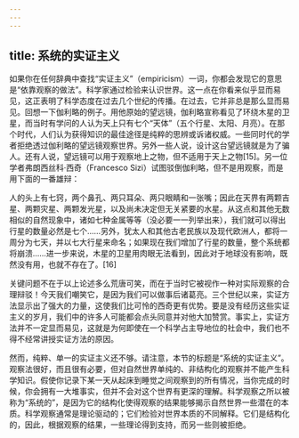 ```yaml
---
---
---
```

title: 系统的实证主义
---




如果你在任何辞典中查找“实证主义”（empiricism）一词，你都会发现它的意思是“依靠观察的做法”。科学家通过检验来认识世界。这一点在你看来似乎显而易见，这正表明了科学态度在过去几个世纪的传播。在过去，它并非总是那么显而易见。回想一下伽利略的例子。用他原始的望远镜，伽利略宣称看见了环绕木星的卫星，而当时有学问的人认为天上只有七个“天体”（五个行星、太阳、月亮）。在那个时代，人们认为获得知识的最佳途径是纯粹的思辨或诉诸权威。一些同时代的学者拒绝透过伽利略的望远镜观察世界。另外一些人说，设计这台望远镜就是为了骗人。还有人说，望远镜可以用于观察地上之物，但不适用于天上之物[15]。另一位学者弗朗西丝科·西奇（Francesco Sizi）试图驳倒伽利略，但不是用观察，而是用下面的一番雄辩：

人的头上有七窍，两个鼻孔、两只耳朵、两只眼睛和一张嘴；因此在天界有两颗吉星、两颗灾星、两颗发光星，以及尚未决定但无关紧要的水星。从这点和其他无数相似的自然现象中，诸如七种金属等等（没必要一一列举出来），我们就可以得出行星的数量必然是七个……另外，犹太人和其他古老民族以及现代欧洲人，都将一周分为七天，并以七大行星来命名；如果现在我们增加了行星的数量，整个系统都将崩溃……进一步来说，木星的卫星用肉眼无法看到，因此对于地球没有影响，既然没有用，也就不存在了。[16]

关键问题不在于以上论述多么荒唐可笑，而在于当时它被视作一种对实际观察的合理辩驳！今天我们嘲笑它，是因为我们可以做事后诸葛亮。三个世纪以来，实证方法显示出了强大的力量，这使我们比可怜的西奇更有优势。要是没有经历这些实证主义的岁月，我们中的许多人可能都会点头同意并对他大加赞赏。事实上，实证方法并不一定显而易见，这就是为何即使在一个科学占主导地位的社会中，我们也不得不经常讲授实证方法的原因。

然而，纯粹、单一的实证主义还不够。请注意，本节的标题是“系统的实证主义”。观察法很好，而且很有必要，但对自然世界单纯的、非结构化的观察并不能产生科学知识。假使你记录下某一天从起床到睡觉之间观察到的所有情况，当你完成的时候，你会拥有一大堆事实，但并不会对这个世界有更深的理解。科学观察之所以被称为“系统的”，是因为它的结构化使得观察的结果能够揭示自然世界一些潜在的本质。科学观察通常是理论驱动的；它们检验对世界本质的不同解释。它们是结构化的，因此，根据观察的结果，一些理论得到支持，而另一些则被拒绝。